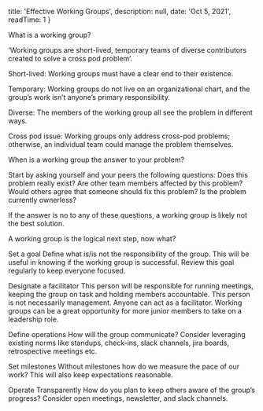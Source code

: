 
  title: 'Effective Working Groups',
  description: null,
  date: 'Oct 5, 2021',
  readTime: 1
}



What is a working group? 

‘Working groups are short-lived, temporary teams of diverse contributors created to solve a cross pod problem’.

Short-lived: Working groups must have a clear end to their existence. 

Temporary: Working groups do not live on an organizational chart, and the group’s work isn’t anyone’s primary responsibility. 

Diverse: The members of the working group all see the problem in different ways.

Cross pod issue: Working groups only address cross-pod problems; otherwise, an individual team could manage the problem themselves. 

When is a working group the answer to your problem? 

Start by asking yourself and your peers the following questions: 
Does this problem really exist?
Are other team members affected by this problem?
Would others agree that someone should fix this problem?
Is the problem currently ownerless? 

If the answer is no to any of these questions, a working group is likely not the best solution.

A working group is the logical next step, now what?

Set a goal
Define what is/is not the responsibility of the group. This will be useful in knowing if the working group is successful. Review this goal regularly to keep everyone focused. 

Designate a facilitator
This person will be responsible for running meetings, keeping the group on task and holding members accountable. This person is not necessarily management. Anyone can act as a facilitator. Working groups can be a great opportunity for more junior members to take on a leadership role.
 
Define operations
How will the group communicate? Consider leveraging existing norms like standups, check-ins, slack channels, jira boards, retrospective meetings etc.

Set milestones
Without milestones how do we measure the pace of our work? This will also keep expectations reasonable.

Operate Transparently
How do you plan to keep others aware of the group’s progress? Consider open meetings, newsletter, and slack channels.

